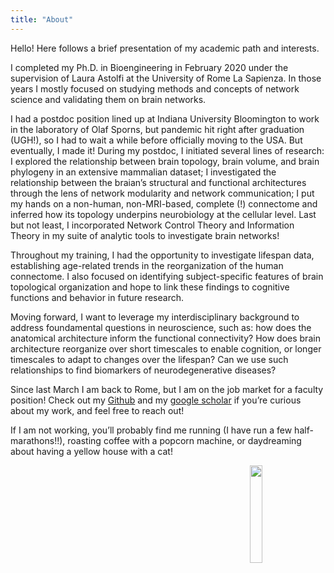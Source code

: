 ```yaml
---
title: "About"
---
```


Hello! Here follows a brief presentation of my academic path and interests.

I completed my Ph.D. in Bioengineering in February 2020 under the supervision of Laura Astolfi at the University of Rome La Sapienza. In those years I mostly focused on studying methods and concepts of network science and validating them on brain networks. 

I had a postdoc position lined up at Indiana University Bloomington to work in the laboratory of Olaf Sporns, but pandemic hit right after graduation (UGH!), so I had to wait a while before officially moving to the USA. But eventually, I made it! During my postdoc, I initiated several lines of research: I explored the relationship between brain topology, brain volume, and brain phylogeny in an extensive mammalian dataset; I investigated the relationship between the braian's structural and functional architectures through the lens of network modularity and network communication; I put my hands on a non-human, non-MRI-based, complete (!) connectome and inferred how its topology underpins neurobiology at the cellular level. Last but not least, I incorporated Network Control Theory and Information Theory in my suite of analytic tools to investigate brain networks! 

Throughout my training, I had the opportunity to investigate lifespan data, establishing age-related trends in the reorganization of the human connectome. I also focused on identifying subject-specific features of brain topological organization and hope to link these findings to cognitive functions and behavior in future research.

Moving forward, I want to leverage my interdisciplinary background to address foundamental questions in neuroscience, such as: how does the anatomical architecture inform the functional connectivity? How does brain architecture reorganize over short timescales to enable cognition, or longer
timescales to adapt to changes over the lifespan? Can we use such relationships to find biomarkers of neurodegenerative diseases?

Since last March I am back to Rome, but I am on the job market for a faculty position! Check out my [Github][1] and my [google scholar][2] if you're curious about my work, and feel free to reach out!

If I am not working, you'll probably find me running (I have run a few half-marathons!!), roasting coffee with a popcorn machine, or daydreaming about having a yellow house with a cat!

<img src="/assets/images/hilly_half.jpeg" width="20%" hspace="20" align="right">  



[1]: https://github.com/mariagraziaP

[2]: https://scholar.google.es/citations?user=uHvZ9l8AAAAJ&hl=en




 
